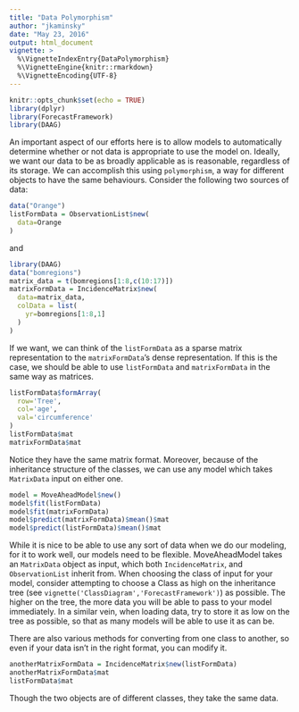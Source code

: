 ```yaml
---
title: "Data Polymorphism"
author: "jkaminsky"
date: "May 23, 2016"
output: html_document
vignette: >
  %\VignetteIndexEntry{DataPolymorphism}
  %\VignetteEngine{knitr::rmarkdown}
  %\VignetteEncoding{UTF-8}
---
```


```r
knitr::opts_chunk$set(echo = TRUE)
library(dplyr)
library(ForecastFramework)
library(DAAG)
```

An important aspect of our efforts here is to allow models to automatically determine whether or not data is appropriate to use the model on.  Ideally, we want our data to be as broadly applicable as is reasonable, regardless of its storage.  We can accomplish this using `polymorphism`, a way for different objects to have the same behaviours.  Consider the following two sources of data:

```r
data("Orange")
listFormData = ObservationList$new(
  data=Orange
)
```
and 
```r
library(DAAG)
data("bomregions")
matrix_data = t(bomregions[1:8,c(10:17)])
matrixFormData = IncidenceMatrix$new(
  data=matrix_data,
  colData = list(
    yr=bomregions[1:8,1]
  )
)
```
If we want, we can think of the `listFormData` as a sparse matrix representation to the `matrixFormData`'s dense representation.  If this is the case, we should be able to use `listFormData` and `matrixFormData` in the same way as matrices.

```r
listFormData$formArray(
  row='Tree',
  col='age',
  val='circumference'
)
listFormData$mat
matrixFormData$mat
```

Notice they have the same matrix format.  Moreover, because of the inheritance structure of the classes, we can use any model which takes `MatrixData` input on either one.

```r
model = MoveAheadModel$new()
model$fit(listFormData)
model$fit(matrixFormData)
model$predict(matrixFormData)$mean()$mat
model$predict(listFormData)$mean()$mat
```
While it is nice to be able to use any sort of data when we do our modeling, for it to work well, our models need to be flexible.  MoveAheadModel takes an ```MatrixData``` object as input, which both ```IncidenceMatrix```, and ```ObservationList``` inherit from.  When choosing the class of input for your model, consider attempting to choose a Class as high on the inheritance tree (see `vignette('ClassDiagram','ForecastFramework')`) as possible.  The higher on the tree, the more data you will be able to pass to your model immediately.  In a similar vein, when loading data, try to store it as low on the tree as possible, so that as many models will be able to use it as can be.  

There are also various methods for converting from one class to another, so even if your data isn't in the right format, you can modify it.

```r
anotherMatrixFormData = IncidenceMatrix$new(listFormData)
anotherMatrixFormData$mat
listFormData$mat
```
Though the two objects are of different classes, they take the same data.
